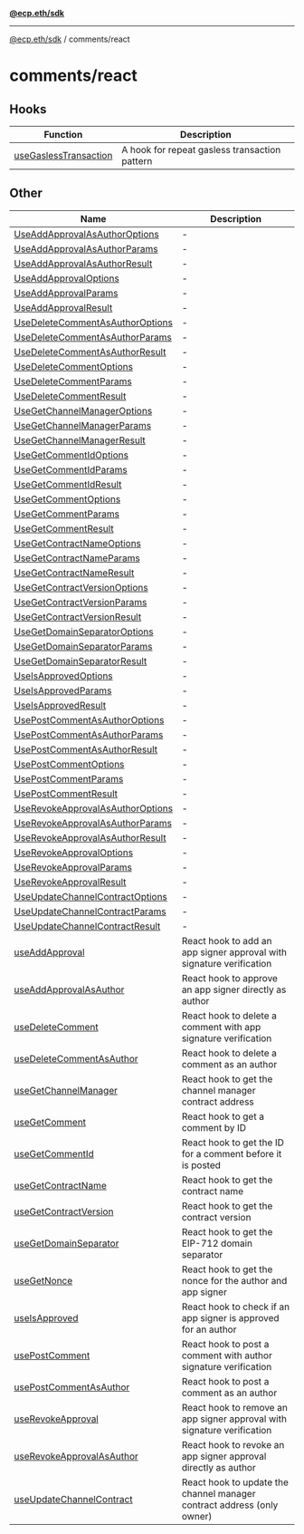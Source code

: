 [**@ecp.eth/sdk**](../../index.mdx)

***

[@ecp.eth/sdk](/sdk-reference/index.mdx) / comments/react

# comments/react

## Hooks

| Function | Description |
| ------ | ------ |
| [useGaslessTransaction](/sdk-reference/comments/react/functions/useGaslessTransaction.mdx) | A hook for repeat gasless transaction pattern |

## Other

| Name | Description |
| ------ | ------ |
| [UseAddApprovalAsAuthorOptions](/sdk-reference/comments/react/type-aliases/UseAddApprovalAsAuthorOptions.mdx) | - |
| [UseAddApprovalAsAuthorParams](/sdk-reference/comments/react/type-aliases/UseAddApprovalAsAuthorParams.mdx) | - |
| [UseAddApprovalAsAuthorResult](/sdk-reference/comments/react/type-aliases/UseAddApprovalAsAuthorResult.mdx) | - |
| [UseAddApprovalOptions](/sdk-reference/comments/react/type-aliases/UseAddApprovalOptions.mdx) | - |
| [UseAddApprovalParams](/sdk-reference/comments/react/type-aliases/UseAddApprovalParams.mdx) | - |
| [UseAddApprovalResult](/sdk-reference/comments/react/type-aliases/UseAddApprovalResult.mdx) | - |
| [UseDeleteCommentAsAuthorOptions](/sdk-reference/comments/react/type-aliases/UseDeleteCommentAsAuthorOptions.mdx) | - |
| [UseDeleteCommentAsAuthorParams](/sdk-reference/comments/react/type-aliases/UseDeleteCommentAsAuthorParams.mdx) | - |
| [UseDeleteCommentAsAuthorResult](/sdk-reference/comments/react/type-aliases/UseDeleteCommentAsAuthorResult.mdx) | - |
| [UseDeleteCommentOptions](/sdk-reference/comments/react/type-aliases/UseDeleteCommentOptions.mdx) | - |
| [UseDeleteCommentParams](/sdk-reference/comments/react/type-aliases/UseDeleteCommentParams.mdx) | - |
| [UseDeleteCommentResult](/sdk-reference/comments/react/type-aliases/UseDeleteCommentResult.mdx) | - |
| [UseGetChannelManagerOptions](/sdk-reference/comments/react/type-aliases/UseGetChannelManagerOptions.mdx) | - |
| [UseGetChannelManagerParams](/sdk-reference/comments/react/type-aliases/UseGetChannelManagerParams.mdx) | - |
| [UseGetChannelManagerResult](/sdk-reference/comments/react/type-aliases/UseGetChannelManagerResult.mdx) | - |
| [UseGetCommentIdOptions](/sdk-reference/comments/react/type-aliases/UseGetCommentIdOptions.mdx) | - |
| [UseGetCommentIdParams](/sdk-reference/comments/react/type-aliases/UseGetCommentIdParams.mdx) | - |
| [UseGetCommentIdResult](/sdk-reference/comments/react/type-aliases/UseGetCommentIdResult.mdx) | - |
| [UseGetCommentOptions](/sdk-reference/comments/react/type-aliases/UseGetCommentOptions.mdx) | - |
| [UseGetCommentParams](/sdk-reference/comments/react/type-aliases/UseGetCommentParams.mdx) | - |
| [UseGetCommentResult](/sdk-reference/comments/react/type-aliases/UseGetCommentResult.mdx) | - |
| [UseGetContractNameOptions](/sdk-reference/comments/react/type-aliases/UseGetContractNameOptions.mdx) | - |
| [UseGetContractNameParams](/sdk-reference/comments/react/type-aliases/UseGetContractNameParams.mdx) | - |
| [UseGetContractNameResult](/sdk-reference/comments/react/type-aliases/UseGetContractNameResult.mdx) | - |
| [UseGetContractVersionOptions](/sdk-reference/comments/react/type-aliases/UseGetContractVersionOptions.mdx) | - |
| [UseGetContractVersionParams](/sdk-reference/comments/react/type-aliases/UseGetContractVersionParams.mdx) | - |
| [UseGetContractVersionResult](/sdk-reference/comments/react/type-aliases/UseGetContractVersionResult.mdx) | - |
| [UseGetDomainSeparatorOptions](/sdk-reference/comments/react/type-aliases/UseGetDomainSeparatorOptions.mdx) | - |
| [UseGetDomainSeparatorParams](/sdk-reference/comments/react/type-aliases/UseGetDomainSeparatorParams.mdx) | - |
| [UseGetDomainSeparatorResult](/sdk-reference/comments/react/type-aliases/UseGetDomainSeparatorResult.mdx) | - |
| [UseIsApprovedOptions](/sdk-reference/comments/react/type-aliases/UseIsApprovedOptions.mdx) | - |
| [UseIsApprovedParams](/sdk-reference/comments/react/type-aliases/UseIsApprovedParams.mdx) | - |
| [UseIsApprovedResult](/sdk-reference/comments/react/type-aliases/UseIsApprovedResult.mdx) | - |
| [UsePostCommentAsAuthorOptions](/sdk-reference/comments/react/type-aliases/UsePostCommentAsAuthorOptions.mdx) | - |
| [UsePostCommentAsAuthorParams](/sdk-reference/comments/react/type-aliases/UsePostCommentAsAuthorParams.mdx) | - |
| [UsePostCommentAsAuthorResult](/sdk-reference/comments/react/type-aliases/UsePostCommentAsAuthorResult.mdx) | - |
| [UsePostCommentOptions](/sdk-reference/comments/react/type-aliases/UsePostCommentOptions.mdx) | - |
| [UsePostCommentParams](/sdk-reference/comments/react/type-aliases/UsePostCommentParams.mdx) | - |
| [UsePostCommentResult](/sdk-reference/comments/react/type-aliases/UsePostCommentResult.mdx) | - |
| [UseRevokeApprovalAsAuthorOptions](/sdk-reference/comments/react/type-aliases/UseRevokeApprovalAsAuthorOptions.mdx) | - |
| [UseRevokeApprovalAsAuthorParams](/sdk-reference/comments/react/type-aliases/UseRevokeApprovalAsAuthorParams.mdx) | - |
| [UseRevokeApprovalAsAuthorResult](/sdk-reference/comments/react/type-aliases/UseRevokeApprovalAsAuthorResult.mdx) | - |
| [UseRevokeApprovalOptions](/sdk-reference/comments/react/type-aliases/UseRevokeApprovalOptions.mdx) | - |
| [UseRevokeApprovalParams](/sdk-reference/comments/react/type-aliases/UseRevokeApprovalParams.mdx) | - |
| [UseRevokeApprovalResult](/sdk-reference/comments/react/type-aliases/UseRevokeApprovalResult.mdx) | - |
| [UseUpdateChannelContractOptions](/sdk-reference/comments/react/type-aliases/UseUpdateChannelContractOptions.mdx) | - |
| [UseUpdateChannelContractParams](/sdk-reference/comments/react/type-aliases/UseUpdateChannelContractParams.mdx) | - |
| [UseUpdateChannelContractResult](/sdk-reference/comments/react/type-aliases/UseUpdateChannelContractResult.mdx) | - |
| [useAddApproval](/sdk-reference/comments/react/functions/useAddApproval.mdx) | React hook to add an app signer approval with signature verification |
| [useAddApprovalAsAuthor](/sdk-reference/comments/react/functions/useAddApprovalAsAuthor.mdx) | React hook to approve an app signer directly as author |
| [useDeleteComment](/sdk-reference/comments/react/functions/useDeleteComment.mdx) | React hook to delete a comment with app signature verification |
| [useDeleteCommentAsAuthor](/sdk-reference/comments/react/functions/useDeleteCommentAsAuthor.mdx) | React hook to delete a comment as an author |
| [useGetChannelManager](/sdk-reference/comments/react/functions/useGetChannelManager.mdx) | React hook to get the channel manager contract address |
| [useGetComment](/sdk-reference/comments/react/functions/useGetComment.mdx) | React hook to get a comment by ID |
| [useGetCommentId](/sdk-reference/comments/react/functions/useGetCommentId.mdx) | React hook to get the ID for a comment before it is posted |
| [useGetContractName](/sdk-reference/comments/react/functions/useGetContractName.mdx) | React hook to get the contract name |
| [useGetContractVersion](/sdk-reference/comments/react/functions/useGetContractVersion.mdx) | React hook to get the contract version |
| [useGetDomainSeparator](/sdk-reference/comments/react/functions/useGetDomainSeparator.mdx) | React hook to get the EIP-712 domain separator |
| [useGetNonce](/sdk-reference/comments/react/functions/useGetNonce.mdx) | React hook to get the nonce for the author and app signer |
| [useIsApproved](/sdk-reference/comments/react/functions/useIsApproved.mdx) | React hook to check if an app signer is approved for an author |
| [usePostComment](/sdk-reference/comments/react/functions/usePostComment.mdx) | React hook to post a comment with author signature verification |
| [usePostCommentAsAuthor](/sdk-reference/comments/react/functions/usePostCommentAsAuthor.mdx) | React hook to post a comment as an author |
| [useRevokeApproval](/sdk-reference/comments/react/functions/useRevokeApproval.mdx) | React hook to remove an app signer approval with signature verification |
| [useRevokeApprovalAsAuthor](/sdk-reference/comments/react/functions/useRevokeApprovalAsAuthor.mdx) | React hook to revoke an app signer approval directly as author |
| [useUpdateChannelContract](/sdk-reference/comments/react/functions/useUpdateChannelContract.mdx) | React hook to update the channel manager contract address (only owner) |
